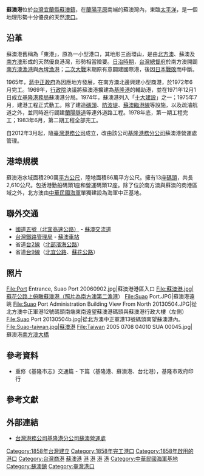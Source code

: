 {{Infobox Port
| name = 蘇澳港<br><small>Su'ao Port
| image = SuAo Bay Panorama.jpg
| imagesize = 280px
| caption = 蘇澳港全景，圖中右側可以見到南方澳大橋
| country = {{ROC-TW}}
| location =  {{ROC-TW}}[[宜蘭縣|宜蘭縣]][[蘇澳鎮_(臺灣)|蘇澳鎮]]
| coordinates = {{coord|24.59703|N|121.85789|E|display=title,inline|religion:TW}}
| locode = TWSUO
| opened = 1858年
| operated = 民用：[[臺灣港務公司|臺灣港務公司]][[基隆港務分公司|基隆港務分公司]]<br>軍用：{{ROCN}}
| owner ={{ROC|交通部}}
| type = [[商港|商港]]、[[軍港|軍港]]
| sizewater = 278.55公頃
| sizeland = 127.08公頃
| size = 405.63公頃
| berths =
| wharfs = 13座<ref>{{cite web|url=http://www.sahb.gov.tw/SUAO1/chinese/01introduction/01.aspx　|title=蘇澳港介紹|publisher=臺灣港務公司基隆港務分公司}}{{Dead link|date=2019年5月 |bot=InternetArchiveBot |fix-attempted=yes }}</ref>
| piers =
| employees =
| leadershiptitle =
| leader =
| blankdetailstitle1 = 外港水深
| blankdetails1 = -7.5－-15公尺
| blankdetailstitle2 =
| blankdetails2 =
| blankdetailstitle3 =
| blankdetails3 =
| arrivals =1,125艘次（101年度）<ref>{{cite web|url=https://kl.twport.com.tw/su/Form.aspx?n=885F627648B10658　|title=蘇澳港進出港船舶數|publisher=臺灣港務公司基隆港務分公司}}</ref>
| cargotonnage =4,717,030公噸（101年度）<ref>{{cite web|url=https://kl.twport.com.tw/su/Form.aspx?n=B9BBAF3131EDF719　|title=貨物吞吐量|publisher=臺灣港務公司基隆港務分公司}}</ref>
| containervolume =
| cargovalue =
| passengertraffic =23,445人次（106年度）<ref>{{cite web|url=https://kl.twport.com.tw/su/Form.aspx?n=E01D28F0A41C32DD　|title=蘇澳港旅客人數|publisher=臺灣港務公司基隆港務分公司}}</ref>
| revenue =
| profit =
| blankstatstitle1 =
| blankstats1 =
| blankstatstitle2 =
| blankstats2 =
| blankstatstitle3 =
| blankstats3 =
| blankstatstitle4 =
| blankstats4 =
| website = 
}}

'''蘇澳港'''位於[[台灣|台灣]][[宜蘭縣|宜蘭縣]][[蘇澳鎮_(臺灣)|蘇澳鎮]]，在[[蘭陽平原|蘭陽平原]]南端的蘇澳灣內，東臨[[太平洋|太平洋]]，是一個地理形勢十分優良的天然[[港口|港口]]。

== 沿革 ==
蘇澳港舊稱為「東港」，原為一小型港口，其地形三面環山，是由[[北方澳|北方澳]]、蘇澳及[[南方澳|南方澳]]形成的天然優良港灣，形勢相當險要。[[台灣日治時期|日治時期]]，[[台灣總督府|台灣總督府]]於南方澳開闢[[南方澳漁港|南方澳漁港]]與[[內埤漁港|內埤漁港]]；[[二次大戰|二次大戰]]末期原有意闢建國際港，後因[[日本戰敗|日本戰敗]]而中斷。

1965年，[[蔣中正政府|蔣中正政府]]為因應地方發展，在南方澳北邊興建小型商港，於1972年6月完工。1969年，[[行政院|行政院]]決議將蘇澳港擴建為[[基隆港|基隆港]]的輔助港，並在1971年12月1日成立[[基隆港務局|基隆港務局]]蘇澳港分局。1974年，蘇澳港列入「[[十大建設|十大建設]]」之一；1975年7月，建港工程正式動工。除了建造[[碼頭|碼頭]]、[[防波堤|防波堤]]、[[蘇澳臨港線|蘇澳臨港線]]等設施，以及疏濬航道之外，並同時進行闢建[[蘭陽隧道|蘭陽隧道]]等連外道路工程。1978年底，第一期工程完工；1983年6月，第二期工程全部完工。

自2012年3月起，隨[[臺灣港務公司|臺灣港務公司]]成立，改由該公司[[臺灣港務股份有限公司基隆港務分公司|基隆港務分公司]]蘇澳港營運處管理。

== 港埠規模 ==
蘇澳港水域面積290萬[[平方公尺|平方公尺]]，陸地面積86萬平方公尺。擁有13座[[碼頭|碼頭]]，共長2,610公尺。包括港勤船碼頭1座和營運碼頭12座。除了位於南方澳與蘇澳的商港區域之外，北方澳由[[中華民國海軍|中華民國海軍]]單獨建設為海軍中正基地。

== 聯外交通 ==
*[[蔣渭水高速公路|國道五號（北宜高速公路）]] - [[蘇澳交流道|蘇澳交流道]]
*[[台灣鐵路管理局|台灣鐵路管理局]] - [[蘇澳車站|蘇澳車站]]
*省道[[台2線|台2線]]（[[北部濱海公路|北部濱海公路]]）
*省道[[台9線|台9線]]（[[北宜公路|北宜公路]]、[[蘇花公路|蘇花公路]]）

== 照片 ==
<gallery>
File:Port Entrance, Suao Port 20060902.jpg|蘇澳港港區入口
File:蘇澳港.jpg|蘇花公路上俯瞰蘇澳港（照片為南方澳第二漁港）
File:Suao Port.JPG|蘇澳港遠眺
File:Suao Port Administration Building View From North 20130504.JPG|從北方澳中正軍港12號碼頭南端東南遠望蘇澳港碼頭與蘇澳港行政大樓（左側）
File:Suao Port 20130504b.jpg|從北方澳中正軍港13號碼頭南望蘇澳港內。
File:Suao-taiwan.jpg|蘇澳港
File:Taiwan 2005 0708 04010 SUA 00045.jpg|蘇澳港[[南方澳大橋|南方澳大橋]]
</gallery>

== 參考資料 ==
*重修《基隆市志》交通篇 - 下篇（基隆港、蘇澳港、台北港），基隆市政府印行

== 參考文獻 ==
{{reflist}}

== 外部連結 ==
{{Commonscat|Suao Port}}
{{Wikisource|國營港務股份有限公司設置條例}}
* [https://kl.twport.com.tw/su/ 台灣港務公司基隆港分公司蘇澳營運處] {{Wayback|url=https://kl.twport.com.tw/su/ |date=20210509022405 }}

{{Taiwan ports}}
{{中華民國國境口岸}}
{{十大建設}}
{{臺灣總督府交通局}}
{{Portal bar|臺灣|航海|宜蘭}}

[[Category:1858年台灣建立|Category:1858年台灣建立]]
[[Category:1858年完工港口|Category:1858年完工港口]]
[[Category:1858年啟用的港口|Category:1858年啟用的港口]]
[[Category:台灣商港|Category:台灣商港]]
[[Category:蘇澳港|]]
[[Category:宜蘭縣港口|港]]
[[Category:宜蘭縣交通|港]]
[[Category:宜蘭縣水路|港]]
[[Category:宜蘭縣經濟|港]]
[[Category:中華民國海軍基地|Category:中華民國海軍基地]]
[[Category:蘇澳鎮|Category:蘇澳鎮]]
[[Category:臺灣港口|Category:臺灣港口]]